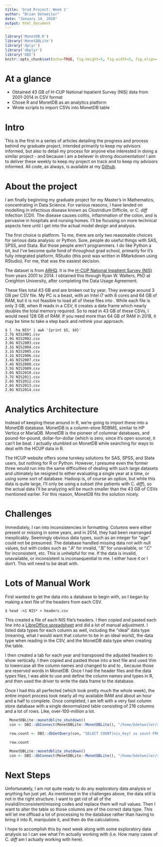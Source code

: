 ```yaml
---
title: 'Grad Project: Week 1'
author: "Brian Detweiler"
date: "January 14, 2018"
output: html_document
---
```


```r
library('MonetDB.R')
library('MonetDBLite')
library('dplyr')
library('dbplyr')
library('DBI')
knitr::opts_chunk$set(echo=TRUE, fig.height=5, fig.width=5, fig.align='center')
```
# At a glance

  * Obtained 43 GB of H-CUP National Inpatient Survey (NIS) data from 2001-2014 in CSV format
  * Chose R and MonetDB as an analytics platform
  * Wrote scripts to import CSVs into MonetDB table

# Intro

This is the first in a series of articles detailing the progress and process behind my graduate project, 
intended primarily to keep my advisors informed, but also to detail my process for anyone else interested 
in doing a similar project - and because I am a believer in strong documentation! I aim to deliver these 
weekly to keep my project on track and to keep my advisors informed. All code, as always, is available
at my [Github](http://github.com/bdetweiler).

# About the project

I am finally beginning my graduate project for my Master's in Mathematics, concentrating in Data Science. For various reasons,
I have landed on modelling in infectious disease known as Clostridium Difficile, or C. *diff* Infection (CDI). The disease
causes colitis, inflammation of the colon, and is pervasive in hospitals and nursing homes. I'll be focusing on 
more technical aspects here until I get into the actual model design and analysis.

The first choice is platform. To me, there are only two reasonable choices for serious data analysis: \textsf{R} or Python. 
Sure, people do useful things with SAS, SPSS, and Stata. But those people aren't programmers. I do like Python a lot, but
I've become quite fond of \textsf{R} throughout grad school, primarily for it's fully integrated platform, RStudio
(this post was written in RMarkdown using RStudio). For me, that was the easiest decision.

The dataset is from [ARHQ](https://www.ahrq.gov/). 
It is the [H-CUP National Inpatient Survey (NIS)](https://www.hcup-us.ahrq.gov/nisoverview.jsp) from years 2001 to 2014. 
I obtained this through Ryan W. Walters, PhD at Creighton University, after completing the Data Usage Agreement.

These files total 43 GB and are broken out by year. 
They average around 3 GB per CSV file. My PC is a beast, with an Intel i7 with 8 cores and 64 GB of RAM, but it is not 
feasible to load all of these files into \textsf{R}. While each file is only 3 GB, when R reads in a CSV,
it creates a data frame which nearly doubles the total memory required. So to read in 43 GB of these CSVs, 
I would need 128 GB of RAM. If you need more than 64 GB of RAM in 2018, it may be time to take a step back and rethink your approach.

```
$ l -ha NIS* | awk '{print $5, $9}'
2.7G NIS2001.csv                                                          
2.9G NIS2002.csv                                                          
3.0G NIS2003.csv                                                          
3.1G NIS2004.csv                                                          
3.1G NIS2005.csv                                                          
3.1G NIS2006.csv                                                          
3.4G NIS2007.csv                                                          
3.4G NIS2008.csv                                                          
3.5G NIS2009.csv
3.6G NIS2010.csv
3.7G NIS2011.csv
2.6G NIS2012.csv
2.6G NIS2013.csv
2.8G NIS2014.csv

```

# Analytics Architecture

Instead of keeping these around in R, we're going to import these into a MonetDB database.
MonetDB is a column-store RDBMS, similar to HP Vertica or MariaDB. MonetDB is the pioneer of columnar databases, 
and pound-for-pound, dollar-for-dollar (which is zero, since it's open source), it can't be beat. I actually
stumbled on MonetDB while searching for ways to deal with the HCUP data in R. 

The HCUP website offers some turnkey solutions for SAS, SPSS, and Stata users, but nothing for R or Python. 
However, I presume even the former three would run into the same difficulties of dealing with such large datasets and 
ultimately be resigned to either evaluating a single year at a time, or using some sort of database. Hadoop is, 
of course an option, but while this data is quite large, I'll only be using a subset (the patients with C. *diff*), 
so the actual  data I'll be analyzing will be much smaller than the 43 GB of CSVs mentioned earlier. 
For this reason, MonetDB fits the solution nicely.

# Challenges

Immediately, I ran into inconsistencies in formatting. Columns were either present or missing in some years, and in 2014, 
they had been rearranged inexplicably. Seemingly obvious data types, such as an integer for "age" could not be presumed.
The database handled missing data not with null values, but with codes such as ".A" for invalid, ".B" for unavailable, 
or ".C" for inconsistent, etc. This is unhelpful for me. If the data is invalid, unavailable, or inconsistent is 
inconsequential to me. I either have it or I don't. This will need to be dealt with. 

# Lots of Manual Work

First wanted to get the data into a database to begin with, so I began by making a text file of the headers
from each CSV.

```
$ head -n1 NIS* > headers.csv
```
This created a file of each NIS file's headers. I then copied and pasted each line into a
[LibreOffice spreadsheet](https://github.com/bdetweiler/stat-8960-capstone-project/blob/master/data/headers.xlsx)
and did a lot of manual adjustment. I listed data types for each column as well, including the "ideal" data type 
(meaning, what I would want that column to be in an ideal world), the \textsf{R} data type when reading in the
CSV, and the MonetDB data type when creating the table. 

I then created a tab for each year and transposed the adjusted headers to show vertically. I then copied and pasted
those into a text file and used Vim to lowercase all the column names and changed \textsf{key} to \textsf{nis_key} and
\textsf{year} to \textsf{nis_year}, because those are reserved words in MonetDB. Once I had the header files and the 
\textsf{R} data types files, I was able to use \textsf{read.csv} and define the column names and types in R, and then
used the \textsf{MonetDBLite} driver to write the data frame to the database. 

Once I had this all perfected (which took pretty much the whole week), the entire import process took nearly all my
available RAM and about an hour and a half to complete. Once completed, I am left with a very fast column store
database with a single denormalized table consisting of 216 columns and a lot of rows. Like, over-100-million a lot.

```r
  MonetDBLite::monetdblite_shutdown()
  con <- DBI::dbConnect(MonetDBLite::MonetDBLite(), "/home/bdetweiler/src/Data_Science/stat-8960-capstone-project/data/nis_db")
```

```r
  row.count <- DBI::dbGetQuery(con, "SELECT COUNT(nis_key) as count FROM nis")
```

```r
  row.count
```

```r
  MonetDBLite::monetdblite_shutdown()
  con <- DBI::dbConnect(MonetDBLite::MonetDBLite(), "/home/bdetweiler/src/Data_Science/stat-8960-capstone-project/data/nis_db")
```

# Next Steps

Unfortunately, I am not quite ready to do any exploratory data analysis or anything fun just yet. As mentioned in the challenges
above, the data still is not in the right structure. I want to get rid of all of the invalid/inconsistent/missing codes and replace
them will null values. Then I want to alter the table so those columns are of the correct data type. This will let me offload a
lot of processing to the database rather than having to bring it into R, manipulate it, and then do the calculations. 

I hope to accomplish this by next week along with some exploratory data analysis so I can see what I'm actually working with
(i.e. How many cases of C. *diff* am I actually working with here). 